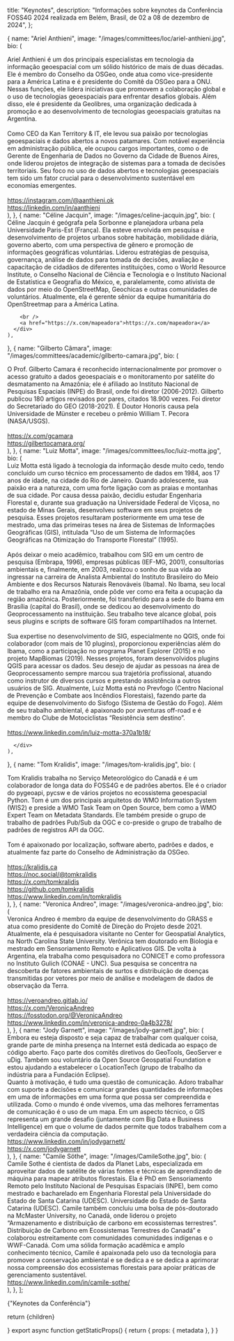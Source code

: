 
  title: "Keynotes",
  description:
    "Informações sobre keynotes da Conferência FOSS4G 2024 realizada em Belém, Brasil, de 02 a 08 de dezembro de 2024",
};

  {
    name: "Ariel Anthieni",
    image: "/images/committees/loc/ariel-anthieni.jpg",
    bio: (
      <div>
      Ariel Anthieni é um dos principais especialistas em tecnologia da informação geoespacial com um sólido histórico de mais de duas décadas. Ele é membro do Conselho da OSGeo, onde atua como vice-presidente para a América Latina e é presidente do Comitê da OSGeo para a ONU. Nessas funções, ele lidera iniciativas que promovem a colaboração global e o uso de tecnologias geoespaciais para enfrentar desafios globais. Além disso, ele é presidente da Geolibres, uma organização dedicada à promoção e ao desenvolvimento de tecnologias geoespaciais gratuitas na Argentina.
      <br />
      <br />
        Como CEO da Kan Territory & IT, ele levou sua paixão por tecnologias geoespaciais e dados abertos a novos patamares. Com notável experiência em administração pública, ele ocupou cargos importantes, como o de Gerente de Engenharia de Dados no Governo da Cidade de Buenos Aires, onde liderou projetos de integração de sistemas para a tomada de decisões territoriais. Seu foco no uso de dados abertos e tecnologias geoespaciais tem sido um fator crucial para o desenvolvimento sustentável em economias emergentes.
        <br />
        <br />
        <a href="https://instagram.com/@aanthieni.ok">https://instagram.com/@aanthieni.ok</a><br />
        <a href="https://linkedin.com/in/aanthieni">https://linkedin.com/in/aanthieni</a>
      </div>
    ),
  },
  {
    name: "Céline Jacquin",
    image: "/images/celine-jacquin.jpg",
    bio: (
      <div>
        Céline Jacquin é geógrafa pela Sorbonne e planejadora urbana pela Universidade Paris-Est (França). Ela esteve envolvida em pesquisa e desenvolvimento de projetos urbanos sobre habitação, mobilidade diária, governo aberto, com uma perspectiva de gênero e promoção de informações geográficas voluntárias. Liderou estratégias de pesquisa, governança, análise de dados para tomada de decisões, avaliação e capacitação de cidadãos de diferentes instituições, como o World Resource Institute, o Conselho Nacional de Ciência e Tecnologia e o Instituto Nacional de Estatística e Geografia do México, e, paralelamente, como ativista de dados por meio do OpenStreetMap, Geochicas e outras comunidades de voluntários. Atualmente, ela é gerente sênior da equipe humanitária do OpenStreetmap para a América Latina.

        <br />
        <a href="https://x.com/mapeadora">https://x.com/mapeadora</a>
      </div>
    ),
  },
  {
    name: "Gilberto Câmara",
    image: "/images/committees/academic/gilberto-camara.jpg",
    bio: (
      <div>
        O Prof. Gilberto Camara é reconhecido internacionalmente por promover o acesso gratuito a dados geoespaciais e o monitoramento por satélite do desmatamento na Amazônia; ele é afiliado ao Instituto Nacional de Pesquisas Espaciais (INPE) do Brasil, onde foi diretor (2006-2012). Gilberto publicou 180 artigos revisados por pares, citados 18.900 vezes. Foi diretor do Secretariado do GEO (2018-2021). É Doutor Honoris causa pela Universidade de Münster e recebeu o prêmio William T. Pecora (NASA/USGS).<br/>
        <br /><a href="https://x.com/gcamara">https://x.com/gcamara</a><br />
        <a href="https://gilbertocamara.org/">https://gilbertocamara.org/</a>
      </div>
    ),
  },
  {
    name: "Luiz Motta",
    image: "/images/committees/loc/luiz-motta.jpg",
    bio: (
      <div>
      Luiz Motta está ligado à tecnologia da informação desde muito cedo, tendo concluído um curso técnico em processamento de dados em 1984, aos 17 anos de idade, na cidade do Rio de Janeiro. Quando adolescente, sua paixão era a natureza, com uma forte ligação com as praias e montanhas de sua cidade. Por causa dessa paixão, decidiu estudar Engenharia Florestal e, durante sua graduação na Universidade Federal de Viçosa, no estado de Minas Gerais, desenvolveu software em seus projetos de pesquisa. Esses projetos resultaram posteriormente em uma tese de mestrado, uma das primeiras teses na área de Sistemas de Informações Geográficas (GIS), intitulada “Uso de um Sistema de Informações Geográficas na Otimização do Transporte Florestal” (1995).
        <br />
        <br />
      Após deixar o meio acadêmico, trabalhou com SIG em um centro de pesquisa (Embrapa, 1996), empresas públicas (IEF-MG, 2001), consultorias ambientais e, finalmente, em 2003, realizou o sonho de sua vida ao ingressar na carreira de Analista Ambiental do Instituto Brasileiro do Meio Ambiente e dos Recursos Naturais Renováveis (Ibama). No Ibama, seu local de trabalho era na Amazônia, onde pôde ver como era feita a ocupação da região amazônica. Posteriormente, foi transferido para a sede do Ibama em Brasília (capital do Brasil), onde se dedicou ao desenvolvimento do Geoprocessamento na instituição. Seu trabalho teve alcance global, pois seus plugins e scripts de software GIS foram compartilhados na Internet.
        <br />
        <br />
      Sua expertise no desenvolvimento de SIG, especialmente no QGIS, onde foi colaborador (com mais de 10 plugins), proporcionou experiências além do Ibama, como a participação no programa Planet Explorer (2015) e no projeto MapBiomas (2019). Nesses projetos, foram desenvolvidos plugins QGIS para acessar os dados. Seu desejo de ajudar as pessoas na área de Geoprocessamento sempre marcou sua trajetória profissional, atuando como instrutor de diversos cursos e prestando assistência a outros usuários de SIG. Atualmente, Luiz Motta está no Prevfogo (Centro Nacional de Prevenção e Combate aos Incêndios Florestais), fazendo parte da equipe de desenvolvimento do Sisfogo (Sistema de Gestão do Fogo). Além de seu trabalho ambiental, é apaixonado por aventuras off-road e é membro do Clube de Motociclistas “Resistência sem destino”.
            <br /><br />
      <a href="https://www.linkedin.com/in/luiz-motta-370a1b18/">https://www.linkedin.com/in/luiz-motta-370a1b18/</a>

      </div>
    ),
  },
  {
    name: "Tom Kralidis",
    image: "/images/tom-kralidis.jpg",
    bio: (
      <div>
        Tom Kralidis trabalha no Serviço Meteorológico do Canadá e é um colaborador de longa data do FOSS4G e de padrões abertos. Ele é o criador do pygeoapi, pycsw e de vários projetos no ecossistema geoespacial Python. Tom é um dos principais arquitetos do WMO Information System (WIS2) e preside a WMO Task Team on Open Source, bem como a WMO Expert Team on Metadata Standards.  Ele também preside o grupo de trabalho de padrões Pub/Sub da OGC e co-preside o grupo de trabalho de padrões de registros API da OGC.
        <br />
        <br />
        Tom é apaixonado por localização, software aberto, padrões e dados, e atualmente faz parte do Conselho de Administração da OSGeo.
        <br />
        <br />
        <a href="https://kralidis.ca">https://kralidis.ca</a><br />
        <a href="https://noc.social/@tomkralidis">https://noc.social/@tomkralidis</a><br />
	      <a href="https://x.com/tomkralidis">https://x.com/tomkralidis</a><br />
        <a href="https://github.com/tomkralidis">https://github.com/tomkralidis</a><br />
        <a href="https://www.linkedin.com/in/tomkralidis">https://www.linkedin.com/in/tomkralidis</a>
      </div>
    ),
  },
  {
    name: "Veronica Andreo",
    image: "/images/veronica-andreo.jpg",
    bio: (
      <div>
        Veronica Andreo é membro da equipe de desenvolvimento do GRASS e atua como presidente do Comitê de Direção do Projeto desde 2021. Atualmente, ela é pesquisadora visitante no Center for Geospatial Analytics, na North Carolina State University. Verônica tem doutorado em Biologia e mestrado em Sensoriamento Remoto e Aplicativos GIS. De volta à Argentina, ela trabalha como pesquisadora no CONICET e como professora no Instituto Gulich (CONAE - UNC). Sua pesquisa se concentra na descoberta de fatores ambientais de surtos e distribuição de doenças transmitidas por vetores por meio de análise e modelagem de dados de observação da Terra.
        <br/><br/>
        <a href="https://veroandreo.gitlab.io/">https://veroandreo.gitlab.io/</a>
        <br/>
        <a href="https://x.com/VeronicaAndreo">https://x.com/VeronicaAndreo</a><br/>
        <a href="https://fosstodon.org/@VeronicaAndreo">https://fosstodon.org/@VeronicaAndreo</a><br/>
        <a href="https://www.linkedin.com/in/veronica-andreo-0a4b3278/">https://www.linkedin.com/in/veronica-andreo-0a4b3278/</a>
      </div>
    ),
  },
  {
    name: "Jody Garnett",
    image: "/images/jody-garnett.jpg",
    bio: (
      <div>
        Embora eu esteja disposto e seja capaz de trabalhar com qualquer coisa,
        grande parte de minha presença na Internet está dedicada ao espaço de código aberto.
        Faço parte dos comitês diretivos do GeoTools, GeoServer e uDig.
        Também sou voluntário da Open Source Geospatial Foundation
        e estou ajudando a estabelecer o LocationTech (grupo de trabalho da indústria para a Fundación Eclipse).
        <br/>
        Quanto à motivação, é tudo uma questão de comunicação.
        Adoro trabalhar com suporte a decisões e comunicar grandes quantidades de informações em uma
        de informações em uma forma que possa ser compreendida e utilizada.
        Como o mundo é onde vivemos, uma das melhores ferramentas de comunicação é o uso de um mapa.
        Em um aspecto técnico, o GIS representa um grande desafio (juntamente com Big Data e Business Intelligence)
        em que o volume de dados permite que todos trabalhem com a verdadeira ciência da computação.
        <br/>
        <a href="https://www.linkedin.com/in/jodygarnett/">
          https://www.linkedin.com/in/jodygarnett/
        </a>
        <br/>
        <a href="https://x.com/jodygarnett">https://x.com/jodygarnett</a>
        <br />
      </div>
    ),
  },
  {
    name: "Camile Söthe",
    image: "/images/CamileSothe.jpg",
    bio: (
      <div>
        Camile Sothe é cientista de dados da Planet Labs, especializada em aproveitar dados de satélite de várias fontes
         e técnicas de aprendizado de máquina para mapear atributos florestais. Ela é PhD em Sensoriamento Remoto
          pelo Instituto Nacional de Pesquisas Espaciais (INPE),
          bem como mestrado e bacharelado em Engenharia Florestal pela Universidade do Estado de Santa Catarina (UDESC).
          Universidade do Estado de Santa Catarina (UDESC). Camile também concluiu uma bolsa de pós-doutorado na
           McMaster University, no Canadá, onde liderou o projeto “Armazenamento e distribuição de carbono em ecossistemas terrestres”.
            Distribuição de Carbono em Ecossistemas Terrestres do Canadá” e colaborou estreitamente com comunidades
            comunidades indígenas e o WWF-Canadá. Com uma sólida formação acadêmica e amplo conhecimento técnico,
             Camile é apaixonada pelo uso da tecnologia para promover a conservação ambiental e se dedica a
              e se dedica a aprimorar nossa compreensão dos ecossistemas florestais para
              apoiar práticas de gerenciamento sustentável.
        <br/>
        <a href="https://www.linkedin.com/in/camile-sothe-45302a168/">
          https://www.linkedin.com/in/camile-sothe/
        </a>
        <br/>
      </div>
    ),
  },
];

<Heading color="red" bubble>
  {"Keynotes da Conferência"}
</Heading>

<div className="grid items-center justify-center grid-cols-1 sm:grid-cols-3 sm:gap-10">
  <Keynotes keynotes={keynotes} bioText="(clique aqui para biografia)" />
</div>

  return <MdxLayout metadata={metadata}>{children}</MdxLayout>

}
export async function getStaticProps() {
return {
props: {
metadata
},
}
}
